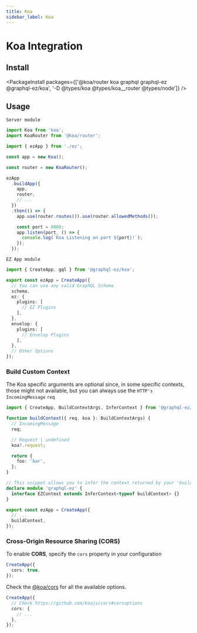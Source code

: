 ```yaml
---
title: Koa
sidebar_label: Koa
---
```


# Koa Integration

## Install

<PackageInstall
  packages={['@koa/router koa graphql graphql-ez @graphql-ez/koa', '-D @types/koa @types/koa__router @types/node']}
/>

## Usage

`Server module`

```ts
import Koa from 'koa';
import KoaRouter from '@koa/router';

import { ezApp } from './ez';

const app = new Koa();

const router = new KoaRouter();

ezApp
  .buildApp({
    app,
    router,
    // ...
  })
  .then(() => {
    app.use(router.routes()).use(router.allowedMethods());

    const port = 8080;
    app.listen(port, () => {
      console.log(`Koa Listening on port ${port}!`);
    });
  });
```

`EZ App module`

```ts
import { CreateApp, gql } from '@graphql-ez/koa';

export const ezApp = CreateApp({
  // You can use any valid GraphQL Schema
  schema,
  ez: {
    plugins: [
      // EZ Plugins
    ],
  },
  envelop: {
    plugins: [
      // Envelop Plugins
    ],
  },
  // Other Options
});
```

### Build Custom Context

The Koa specific arguments are optional since, in some specific contexts, those might not available,
but you can always use the `HTTP's IncomingMessage` `req`

```ts
import { CreateApp, BuildContextArgs, InferContext } from '@graphql-ez/koa';

function buildContext({ req, koa }: BuildContextArgs) {
  // IncomingMessage
  req;

  // Request | undefined
  koa?.request;

  return {
    foo: 'bar',
  };
}

// This snippet allows you to infer the context returned by your 'buildContext' and add it to the EZContext interface
declare module 'graphql-ez' {
  interface EZContext extends InferContext<typeof buildContext> {}
}

export const ezApp = CreateApp({
  // ...
  buildContext,
});
```

### Cross-Origin Resource Sharing (CORS)

To enable **CORS**, specify the `cors` property in your configuration

```ts
CreateApp({
  cors: true,
});
```

Check the [@koa/cors](https://github.com/koajs/cors#corsoptions) for all the available options.

```ts
CreateApp({
  // Check https://github.com/koajs/cors#corsoptions
  cors: {
    // ...
  },
});
```

